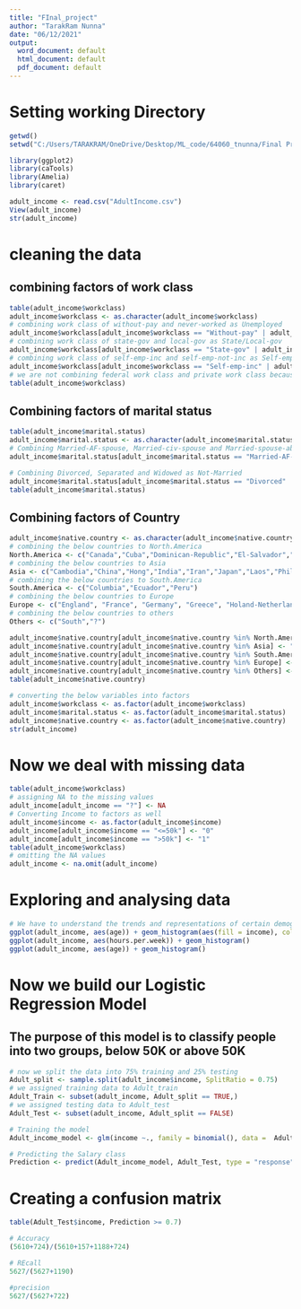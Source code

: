 ---
title: "FInal_project"
author: "TarakRam Nunna"
date: "06/12/2021"
output:
  word_document: default
  html_document: default
  pdf_document: default
---

# Setting working Directory
```{r}
getwd()
setwd("C:/Users/TARAKRAM/OneDrive/Desktop/ML_code/64060_tnunna/Final Project")
```

```{r}
library(ggplot2)
library(caTools)
library(Amelia)
library(caret)
```


```{r}
adult_income <- read.csv("AdultIncome.csv")
View(adult_income)
str(adult_income)
```

# cleaning the data

## combining factors of work class
```{r}
table(adult_income$workclass)
adult_income$workclass <- as.character(adult_income$workclass)
# combining work class of without-pay and never-worked as Unemployed
adult_income$workclass[adult_income$workclass == "Without-pay" | adult_income$workclass == "Never-worked"] <- "Unemployed"
# combining work class of state-gov and local-gov as State/Local-gov
adult_income$workclass[adult_income$workclass == "State-gov" | adult_income$workclass == "Local-gov"] <- "State/Local-gov"
# combining work class of self-emp-inc and self-emp-not-inc as Self-employed
adult_income$workclass[adult_income$workclass == "Self-emp-inc" | adult_income$workclass == "Self-emp-not-inc"] <- "Self-employed"
# we are not combining federal work class and private work class because both are different work classes
table(adult_income$workclass)
```

## Combining factors of marital status
```{r}
table(adult_income$marital.status)
adult_income$marital.status <- as.character(adult_income$marital.status)
# Combining Married-AF-spouse, Married-civ-spouse and Married-spouse-absent as Married
adult_income$marital.status[adult_income$marital.status == "Married-AF-spouse" | adult_income$marital.status == "Married-civ-spouse" | adult_income$marital.status == "Married-spouse-absent"] <- "Married"

# Combining Divorced, Separated and Widowed as Not-Married
adult_income$marital.status[adult_income$marital.status == "Divorced" | adult_income$marital.status == "Separated" | adult_income$marital.status == "Widowed"] <- "Not-Married"
table(adult_income$marital.status)
```

## Combining factors of Country
```{r}
adult_income$native.country <- as.character(adult_income$native.country)
# combining the below countries to North.America
North.America <- c("Canada","Cuba","Dominican-Republic","El-Salvador","Guatemala","Haiti","Honduras","Jamaica","Mexico","Nicaragua","Outlying-US(Guam-USVI-etc)","Puerto-Rico","Trinadad&Tobago","United-States")
# combining the below countries to Asia
Asia <- c("Cambodia","China","Hong","India","Iran","Japan","Laos","Philippines","Taiwan","Thailand","Vietnam")
# combining the below countries to South.America
South.America <- c("Columbia","Ecuador","Peru")
# combining the below countries to Europe
Europe <- c("England", "France", "Germany", "Greece", "Holand-Netherlands", "Hungary", "Ireland", "Italy", "Poland", "Portugal", "Scotland", "Yugoslavia")
# combining the below countries to others
Others <- c("South","?")

adult_income$native.country[adult_income$native.country %in% North.America] <- "North_America"
adult_income$native.country[adult_income$native.country %in% Asia] <- "Asia"
adult_income$native.country[adult_income$native.country %in% South.America] <- "South_America"
adult_income$native.country[adult_income$native.country %in% Europe] <- "Europe"
adult_income$native.country[adult_income$native.country %in% Others] <- "Others"
table(adult_income$native.country)
```
```{r}
# converting the below variables into factors
adult_income$workclass <- as.factor(adult_income$workclass)
adult_income$marital.status <- as.factor(adult_income$marital.status)
adult_income$native.country <- as.factor(adult_income$native.country)
str(adult_income)
```

# Now we deal with missing data
```{r}
table(adult_income$workclass)
# assigning NA to the missing values
adult_income[adult_income == "?"] <- NA
# Converting Income to factors as well
adult_income$income <- as.factor(adult_income$income)
adult_income[adult_income$income == "<=50k"] <- "0"
adult_income[adult_income$income == ">50k"] <- "1"
table(adult_income$workclass)
# omitting the NA values
adult_income <- na.omit(adult_income)
```

# Exploring and analysing data
```{r}
# We have to understand the trends and representations of certain demographics
ggplot(adult_income, aes(age)) + geom_histogram(aes(fill = income), color = "black", binwidth = 1)
ggplot(adult_income, aes(hours.per.week)) + geom_histogram()
ggplot(adult_income, aes(age)) + geom_histogram()
```

# Now we build our Logistic Regression Model
## The purpose of this model is to classify people into two groups, below 50K or above 50K
```{r}
# now we split the data into 75% training and 25% testing
Adult_split <- sample.split(adult_income$income, SplitRatio = 0.75)
# we assigned training data to Adult_train
Adult_Train <- subset(adult_income, Adult_split == TRUE,)
# we assigned testing data to Adult_test
Adult_Test <- subset(adult_income, Adult_split == FALSE)

# Training the model
Adult_income_model <- glm(income ~., family = binomial(), data =  Adult_Train)

# Predicting the Salary class
Prediction <- predict(Adult_income_model, Adult_Test, type = "response")
```
# Creating a confusion matrix
```{r}
table(Adult_Test$income, Prediction >= 0.7)
```

```{r}
# Accuracy
(5610+724)/(5610+157+1188+724)
```

```{r}
# REcall
5627/(5627+1190)

#precision
5627/(5627+722)
```








